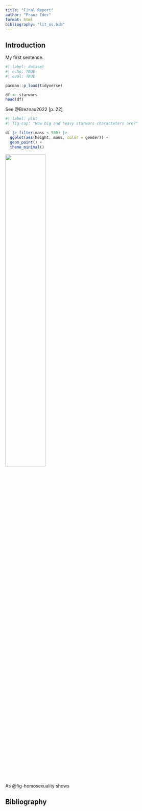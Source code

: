 ```yaml
---
title: "Final Report"
author: "Franz Eder"
format: html
bibliography: "lit_os.bib"
---
```


## Introduction

My first sentence.

```r
#| label: dataset
#| echo: TRUE
#| eval: TRUE

pacman::p_load(tidyverse)

df <- starwars
head(df)
```

See @Breznau2022[p. 22]

```r
#| label: plot
#| fig-cap: "How big and heavy starwars characteters are?"

df |> filter(mass < 500) |> 
  ggplot(aes(height, mass, color = gender)) +
  geom_point() +
  theme_minimal()
```

![](../plots/plot_dots_homosexuality-final.png){#fig-homosexuality width="50%"}

As @fig-homosexuality shows

## Bibliography

::: {.ref}
:::